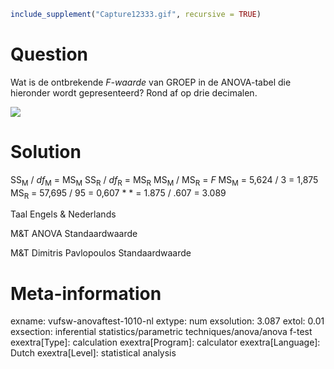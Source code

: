 ```r
include_supplement("Capture12333.gif", recursive = TRUE)
```

Question
========
Wat is de ontbrekende *F-waarde *van GROEP in de ANOVA-tabel die hieronder wordt gepresenteerd? Rond af op drie decimalen.  
  

  
![](Capture12333.gif)


Solution
========

SS<sub>M</sub> / *df*<sub>M</sub> = MS<sub>M</sub> SS<sub>R</sub> / *df*<sub>R</sub> = MS<sub>R</sub> MS<sub>M</sub> / MS<sub>R</sub> = *F*  MS<sub>M</sub> = 5,624 / 3 = 1,875 MS<sub>R</sub> = 57,695 / 95 = 0,607
* * = 1.875 / .607 = 3.089

Taal Engels & Nederlands

M&T ANOVA Standaardwaarde

M&T Dimitris Pavlopoulos Standaardwaarde

Meta-information
================
exname: vufsw-anovaftest-1010-nl
extype: num
exsolution: 3.087
extol: 0.01
exsection: inferential statistics/parametric techniques/anova/anova f-test
exextra[Type]: calculation
exextra[Program]: calculator
exextra[Language]: Dutch
exextra[Level]: statistical analysis

